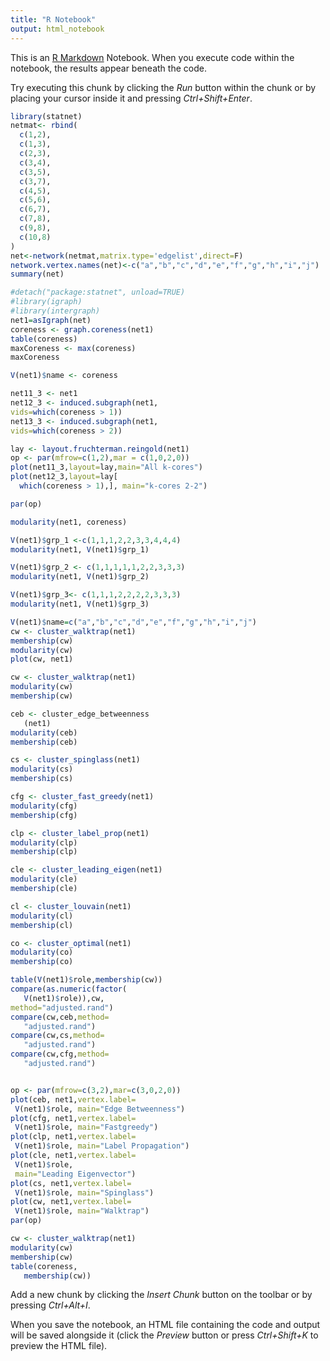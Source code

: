 ---
title: "R Notebook"
output: html_notebook
---

This is an [R Markdown](http://rmarkdown.rstudio.com) Notebook. When you execute code within the notebook, the results appear beneath the code. 

Try executing this chunk by clicking the *Run* button within the chunk or by placing your cursor inside it and pressing *Ctrl+Shift+Enter*. 

```{r}
library(statnet)
netmat<- rbind(
  c(1,2),
  c(1,3),
  c(2,3),
  c(3,4),
  c(3,5),
  c(3,7),
  c(4,5),
  c(5,6),
  c(6,7),
  c(7,8),
  c(9,8),
  c(10,8)
)
net<-network(netmat,matrix.type='edgelist',direct=F)
network.vertex.names(net)<-c("a","b","c","d","e","f","g","h","i","j")
summary(net)
```

```{r}
#detach("package:statnet", unload=TRUE)
#library(igraph)
#library(intergraph)
net1=asIgraph(net)
coreness <- graph.coreness(net1)
table(coreness)
maxCoreness <- max(coreness)
maxCoreness

V(net1)$name <- coreness

net11_3 <- net1
net12_3 <- induced.subgraph(net1,
vids=which(coreness > 1))
net13_3 <- induced.subgraph(net1,
vids=which(coreness > 2))

lay <- layout.fruchterman.reingold(net1)
op <- par(mfrow=c(1,2),mar = c(1,0,2,0))
plot(net11_3,layout=lay,main="All k-cores")
plot(net12_3,layout=lay[
  which(coreness > 1),], main="k-cores 2-2")

par(op)

```

```{r}
modularity(net1, coreness)

V(net1)$grp_1 <-c(1,1,1,2,2,3,3,4,4,4)
modularity(net1, V(net1)$grp_1)

V(net1)$grp_2 <- c(1,1,1,1,1,2,2,3,3,3)
modularity(net1, V(net1)$grp_2)

V(net1)$grp_3<- c(1,1,1,2,2,2,2,3,3,3)
modularity(net1, V(net1)$grp_3)

```

```{r}
V(net1)$name=c("a","b","c","d","e","f","g","h","i","j")
cw <- cluster_walktrap(net1)
membership(cw)
modularity(cw)
plot(cw, net1)

```

```{r}


cw <- cluster_walktrap(net1)
modularity(cw)
membership(cw)

ceb <- cluster_edge_betweenness
   (net1)
modularity(ceb)
membership(ceb)

cs <- cluster_spinglass(net1)
modularity(cs)
membership(cs)

cfg <- cluster_fast_greedy(net1)
modularity(cfg)
membership(cfg)

clp <- cluster_label_prop(net1)
modularity(clp)
membership(clp)

cle <- cluster_leading_eigen(net1)
modularity(cle)
membership(cle)

cl <- cluster_louvain(net1)
modularity(cl)
membership(cl)

co <- cluster_optimal(net1)
modularity(co)
membership(co)

table(V(net1)$role,membership(cw))
compare(as.numeric(factor(
   V(net1)$role)),cw,
method="adjusted.rand")
compare(cw,ceb,method=
   "adjusted.rand")
compare(cw,cs,method=
   "adjusted.rand")
compare(cw,cfg,method=
   "adjusted.rand")


op <- par(mfrow=c(3,2),mar=c(3,0,2,0))
plot(ceb, net1,vertex.label=
 V(net1)$role, main="Edge Betweenness")
plot(cfg, net1,vertex.label=
 V(net1)$role, main="Fastgreedy")
plot(clp, net1,vertex.label=
 V(net1)$role, main="Label Propagation")
plot(cle, net1,vertex.label=
 V(net1)$role,
 main="Leading Eigenvector")
plot(cs, net1,vertex.label=
 V(net1)$role, main="Spinglass")
plot(cw, net1,vertex.label=
 V(net1)$role, main="Walktrap")
par(op)

```

```{r}
cw <- cluster_walktrap(net1)
modularity(cw)
membership(cw)
table(coreness,
   membership(cw))

```

Add a new chunk by clicking the *Insert Chunk* button on the toolbar or by pressing *Ctrl+Alt+I*.

When you save the notebook, an HTML file containing the code and output will be saved alongside it (click the *Preview* button or press *Ctrl+Shift+K* to preview the HTML file).
